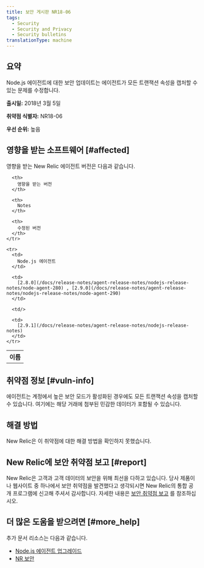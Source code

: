 ```yaml
---
title: 보안 게시판 NR18-06
tags:
  - Security
  - Security and Privacy
  - Security bulletins
translationType: machine
---
```


## 요약

Node.js 에이전트에 대한 보안 업데이트는 에이전트가 모든 트랜잭션 속성을 캡처할 수 있는 문제를 수정합니다.

**출시일:** 2018년 3월 5일

**취약점 식별자:** NR18-06

**우선 순위:** 높음

## 영향을 받는 소프트웨어 [#affected]

영향을 받는 New Relic 에이전트 버전은 다음과 같습니다.

<table>
  <tbody>
    <tr>
      <th>
        이름
      </th>

      <th>
        영향을 받는 버전
      </th>

      <th>
        Notes
      </th>

      <th>
        수정된 버전
      </th>
    </tr>

    <tr>
      <td>
        Node.js 에이전트
      </td>

      <td>
        [2.8.0](/docs/release-notes/agent-release-notes/nodejs-release-notes/node-agent-280) , [2.9.0](/docs/release-notes/agent-release-notes/nodejs-release-notes/node-agent-290)
      </td>

      <td/>

      <td>
        [2.9.1](/docs/release-notes/agent-release-notes/nodejs-release-notes)
      </td>
    </tr>
  </tbody>
</table>

## 취약점 정보 [#vuln-info]

에이전트는 계정에서 높은 보안 모드가 활성화된 경우에도 모든 트랜잭션 속성을 캡처할 수 있습니다. 여기에는 해당 거래에 첨부된 민감한 데이터가 포함될 수 있습니다.

## 해결 방법

New Relic은 이 취약점에 대한 해결 방법을 확인하지 못했습니다.

## New Relic에 보안 취약점 보고 [#report]

New Relic은 고객과 고객 데이터의 보안을 위해 최선을 다하고 있습니다. 당사 제품이나 웹사이트 중 하나에서 보안 취약점을 발견했다고 생각되시면 New Relic의 통합 공개 프로그램에 신고해 주셔서 감사합니다. 자세한 내용은 [보안 취약점 보고](/docs/security/new-relic-security/data-privacy/reporting-security-vulnerabilities) 를 참조하십시오.

## 더 많은 도움을 받으려면 [#more_help]

추가 문서 리소스는 다음과 같습니다.

* [Node.js 에이전트 업그레이드](/docs/agents/nodejs-agent/installation-configuration/upgrade-nodejs-agent)
* [NR 보안](https://newrelic.com/security "링크가 새 창에서 열립니다.")